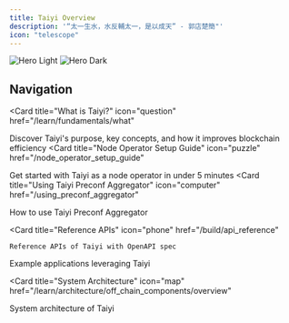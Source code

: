 ```yaml
---
title: Taiyi Overview
description: '“太一生水，水反輔太一，是以成天” - 郭店楚簡"'
icon: "telescope"
---
```



<img
  className="block dark:hidden w-1/2 mx-auto"
  src="/images/taiyi-updated.png"
  alt="Hero Light"
/>
<img
  className="hidden dark:block w-1/2 mx-auto"
  src="/images/taiyi-updated.png"
  alt="Hero Dark"
/>
## Navigation

<CardGroup cols={2}>

  <Card
    title="What is Taiyi?"
    icon="question"
    href="/learn/fundamentals/what"
  >
   Discover Taiyi's purpose, key concepts, and how it improves blockchain efficiency
  </Card>
  <Card
    title="Node Operator Setup Guide"
    icon="puzzle"
    href="/node_operator_setup_guide"
  >
  Get started with Taiyi as a node operator in under 5 minutes
  </Card>
  <Card
    title="Using Taiyi Preconf Aggregator"
    icon="computer"
    href="/using_preconf_aggregator"
  >
  How to use Taiyi Preconf Aggregator 
  </Card>

  <Card
    title="Reference APIs"
    icon="phone"
    href="/build/api_reference"
  >
    Reference APIs of Taiyi with OpenAPI spec
  </Card>
</CardGroup>

<CardGroup cols={2}>
  <Card
    title="Examples"
    icon="code"
    href="/build/examples/send_preconf_tx"
  >
  Example applications leveraging Taiyi
  </Card>

  <Card
    title="System Architecture"
    icon="map"
    href="/learn/architecture/off_chain_components/overview"
  >
   System architecture of Taiyi
  </Card>
</CardGroup>